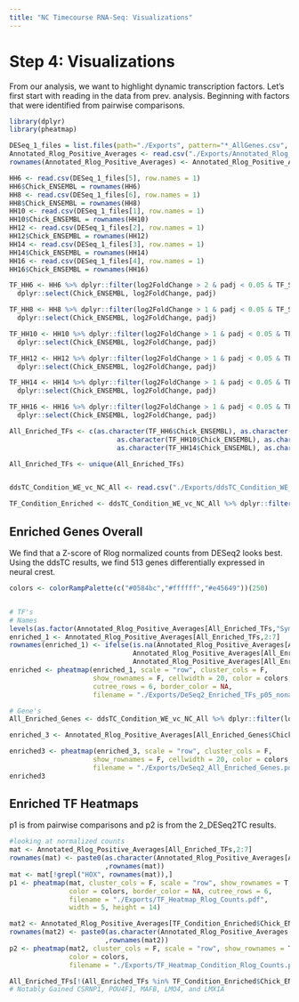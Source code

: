 ```yaml
---
title: "NC Timecourse RNA-Seq: Visualizations"
---
```


# Step 4: Visualizations

From our analysis, we want to highlight dynamic transcription factors.
Let's first start with reading in the data from prev. analysis. Beginning with factors that were identified from pairwise comparisons.

```r
library(dplyr)
library(pheatmap)

DESeq_1_files = list.files(path="./Exports", pattern="*_AllGenes.csv", full.names=TRUE)
Annotated_Rlog_Positive_Averages <- read.csv("./Exports/Annotated_Rlog_Positive_Averages.csv", row.names=1, stringsAsFactors=FALSE)
rownames(Annotated_Rlog_Positive_Averages) <- Annotated_Rlog_Positive_Averages$Chick_ENSEMBL

HH6 <- read.csv(DESeq_1_files[5], row.names = 1)
HH6$Chick_ENSEMBL = rownames(HH6)
HH8 <- read.csv(DESeq_1_files[6], row.names = 1)
HH8$Chick_ENSEMBL = rownames(HH8)
HH10 <- read.csv(DESeq_1_files[1], row.names = 1)
HH10$Chick_ENSEMBL = rownames(HH10)
HH12 <- read.csv(DESeq_1_files[2], row.names = 1)
HH12$Chick_ENSEMBL = rownames(HH12)
HH14 <- read.csv(DESeq_1_files[3], row.names = 1)
HH14$Chick_ENSEMBL = rownames(HH14)
HH16 <- read.csv(DESeq_1_files[4], row.names = 1)
HH16$Chick_ENSEMBL = rownames(HH16)

TF_HH6 <- HH6 %>% dplyr::filter(log2FoldChange > 2 & padj < 0.05 & TF_Status == "Transcription Factor") %>%
  dplyr::select(Chick_ENSEMBL, log2FoldChange, padj)

TF_HH8 <- HH8 %>% dplyr::filter(log2FoldChange > 1 & padj < 0.05 & TF_Status == "Transcription Factor") %>%
  dplyr::select(Chick_ENSEMBL, log2FoldChange, padj)

TF_HH10 <- HH10 %>% dplyr::filter(log2FoldChange > 1 & padj < 0.05 & TF_Status == "Transcription Factor") %>%
  dplyr::select(Chick_ENSEMBL, log2FoldChange, padj)

TF_HH12 <- HH12 %>% dplyr::filter(log2FoldChange > 1 & padj < 0.05 & TF_Status == "Transcription Factor") %>%
  dplyr::select(Chick_ENSEMBL, log2FoldChange, padj)

TF_HH14 <- HH14 %>% dplyr::filter(log2FoldChange > 1 & padj < 0.05 & TF_Status == "Transcription Factor") %>%
  dplyr::select(Chick_ENSEMBL, log2FoldChange, padj)

TF_HH16 <- HH16 %>% dplyr::filter(log2FoldChange > 1 & padj < 0.05 & TF_Status == "Transcription Factor") %>%
  dplyr::select(Chick_ENSEMBL, log2FoldChange, padj)

All_Enriched_TFs <- c(as.character(TF_HH6$Chick_ENSEMBL), as.character(TF_HH8$Chick_ENSEMBL),
                           as.character(TF_HH10$Chick_ENSEMBL), as.character(TF_HH12$Chick_ENSEMBL),
                           as.character(TF_HH14$Chick_ENSEMBL), as.character(TF_HH16$Chick_ENSEMBL))

All_Enriched_TFs <- unique(All_Enriched_TFs)


ddsTC_Condition_WE_vc_NC_All <- read.csv("./Exports/ddsTC_Condition_WE_vc_NC_All.csv", stringsAsFactors=FALSE)

TF_Condition_Enriched <- ddsTC_Condition_WE_vc_NC_All %>% dplyr::filter(log2FoldChange > 0.5 & padj < 0.05 & TF_Status == "Transcription Factor") %>%  dplyr::select(Chick_ENSEMBL, log2FoldChange, padj)

```

## Enriched Genes Overall
We find that a Z-score of Rlog normalized counts from DESeq2 looks best. Using the ddsTC results, we find 513 genes differentially expressed in neural crest.
```r
colors <- colorRampPalette(c("#0584bc","#ffffff","#e45649"))(250)


# TF's
# Names 
levels(as.factor(Annotated_Rlog_Positive_Averages[All_Enriched_TFs,"Symbol"]))
enriched_1 <- Annotated_Rlog_Positive_Averages[All_Enriched_TFs,2:7]
rownames(enriched_1) <- ifelse(is.na(Annotated_Rlog_Positive_Averages[All_Enriched_TFs,"Symbol"]), 
                               Annotated_Rlog_Positive_Averages[All_Enriched_TFs,"Chick_ENSEMBL"],
                               Annotated_Rlog_Positive_Averages[All_Enriched_TFs,"Symbol"])
enriched <- pheatmap(enriched_1, scale = "row", cluster_cols = F,
                     show_rownames = F, cellwidth = 20, color = colors,
                     cutree_rows = 6, border_color = NA, 
                     filename = "./Exports/DeSeq2_Enriched_TFs_p05_nonames.pdf", width = 5, height = 6)

# Gene's
All_Enriched_Genes <- ddsTC_Condition_WE_vc_NC_All %>% dplyr::filter(log2FoldChange > 0.5 & padj < 0.05)

enriched_3 <- Annotated_Rlog_Positive_Averages[All_Enriched_Genes$Chick_ENSEMBL,2:7]

enriched3 <- pheatmap(enriched_3, scale = "row", cluster_cols = F,
                     show_rownames = F, cellwidth = 20, color = colors,
                     filename = "./Exports/DeSeq2_All_Enriched_Genes.pdf", width = 6, height = 8)
enriched3
```


## Enriched TF Heatmaps
p1 is from pairwise comparisons and p2 is from the 2_DESeq2TC results.
```r
#looking at normalized counts
mat <- Annotated_Rlog_Positive_Averages[All_Enriched_TFs,2:7]
rownames(mat) <- paste0(as.character(Annotated_Rlog_Positive_Averages[All_Enriched_TFs,8]), "_"
                        ,rownames(mat))
mat <- mat[!grepl("HOX", rownames(mat)),]
p1 <- pheatmap(mat, cluster_cols = F, scale = "row", show_rownames = T, cellwidth = 15,
               color = colors, border_color = NA, cutree_rows = 6,
               filename = "./Exports/TF_Heatmap_Rlog_Counts.pdf",
               width = 5, height = 14)

mat2 <- Annotated_Rlog_Positive_Averages[TF_Condition_Enriched$Chick_ENSEMBL,2:7]
rownames(mat2) <- paste0(as.character(Annotated_Rlog_Positive_Averages[TF_Condition_Enriched$Chick_ENSEMBL,8]), "_"
                        ,rownames(mat2))
p2 <- pheatmap(mat2, cluster_cols = F, scale = "row", show_rownames = T, cellwidth = 15,
               color = colors,
               filename = "./Exports/TF_Heatmap_Condition_Rlog_Counts.pdf",width = 6, height = 8)

All_Enriched_TFs[!(All_Enriched_TFs %in% TF_Condition_Enriched$Chick_ENSEMBL)]
# Notably Gained CSRNP1, POU4F1, MAFB, LMO4, and LMX1A

```

